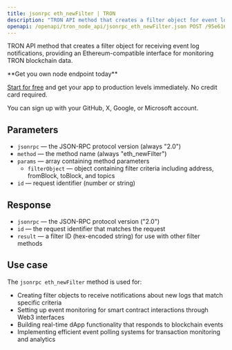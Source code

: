 ```yaml
---
title: jsonrpc eth_newFilter | TRON
description: "TRON API method that creates a filter object for event log notifications. This method provides Ethereum-compatible interface for TRON blockchain."
openapi: /openapi/tron_node_api/jsonrpc_eth_newFilter.json POST /95e61622bf6a8af293978377718e3b77/jsonrpc
---
```


TRON API method that creates a filter object for receiving event log notifications, providing an Ethereum-compatible interface for monitoring TRON blockchain data.

<Check>
**Get you own node endpoint today**

[Start for free](https://console.chainstack.com/) and get your app to production levels immediately. No credit card required.

You can sign up with your GitHub, X, Google, or Microsoft account.
</Check>

## Parameters

* `jsonrpc` — the JSON-RPC protocol version (always "2.0")
* `method` — the method name (always "eth_newFilter")
* `params` — array containing method parameters
  * `filterObject` — object containing filter criteria including address, fromBlock, toBlock, and topics
* `id` — request identifier (number or string)

## Response

* `jsonrpc` — the JSON-RPC protocol version ("2.0")
* `id` — the request identifier that matches the request
* `result` — a filter ID (hex-encoded string) for use with other filter methods

## Use case

The `jsonrpc eth_newFilter` method is used for:

* Creating filter objects to receive notifications about new logs that match specific criteria
* Setting up event monitoring for smart contract interactions through Web3 interfaces
* Building real-time dApp functionality that responds to blockchain events
* Implementing efficient event polling systems for transaction monitoring and analytics